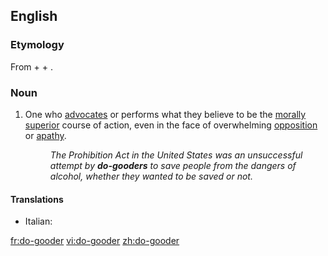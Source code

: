 ==English==

===Etymology===
From {{term|do}} + {{term|good}} + {{term|-er}}.

===Noun===
{{en-noun}}

# One who [[advocate]]s or performs what they believe to be the [[morally]] [[superior]] course of action, even in the face of overwhelming [[opposition]] or [[apathy]].
#: ''The Prohibition Act in the United States was an unsuccessful attempt by '''do-gooders''' to save people from the dangers of alcohol, whether they wanted to be saved or not.''

====Translations====
{{top}}
* Italian: {{t-|it|buonista|m|f}}
{{mid}}

{{bottom}}

[[fr:do-gooder]]
[[vi:do-gooder]]
[[zh:do-gooder]]